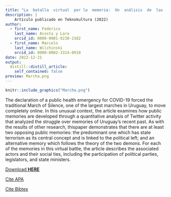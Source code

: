 ```yaml
---
title: "La  batalla  virtual  por la  memoria:  Un  análisis  de  las  memorias  en disputa en Twitter durante la Marcha del Silencio del 2020 en Uruguay "
description: |
    Artículo publicado en Teknokultura (2022)
author:
  - first_name: Federico
    last_name: Acosta y Lara
    orcid_id: 0000-0001-9238-2162
  - first_name: Marcelo
    last_name: Wilchinski
    orcid_id: 0000-0002-3314-0910             
date: 2022-12-21
output:
  distill::distill_article:
    self_contained: false
preview: Marcha.png
---
```





:::float-image

```r
knitr::include_graphics("Marcha.png")
```

The declaration of a public health emergency for COVID-19 forced the traditional March of Silence, one of the largest marches in Uruguay, to move completely online. In this unusual context, the article examines how public memories are developed through a quantitative analysis of Twitter activity that analyzed the struggle over memories of Uruguay’s recent past. As with the results of other research, thispaper  demonstrates  that  there  are  at  least  two  opposing  public  memories:  the  predominant  one which  has  state  terrorism  as  its  central  concept  and  is  linked  to  the  political  left;  and  an  alternative memory which follows the theory of the two demons. For each of the memories in this virtual battle, the article describes the associated actors and their social ties, including the participation of political parties, legislators, and state ministers.

[Download **HERE** ](https://revistas.ucm.es/index.php/TEKN/article/view/82642/4564456562258)
:::


[Cite APA](APAcoordinacion2022.txt)  

[Cite Bibtex](BIBcoordinacion2022.bib)

